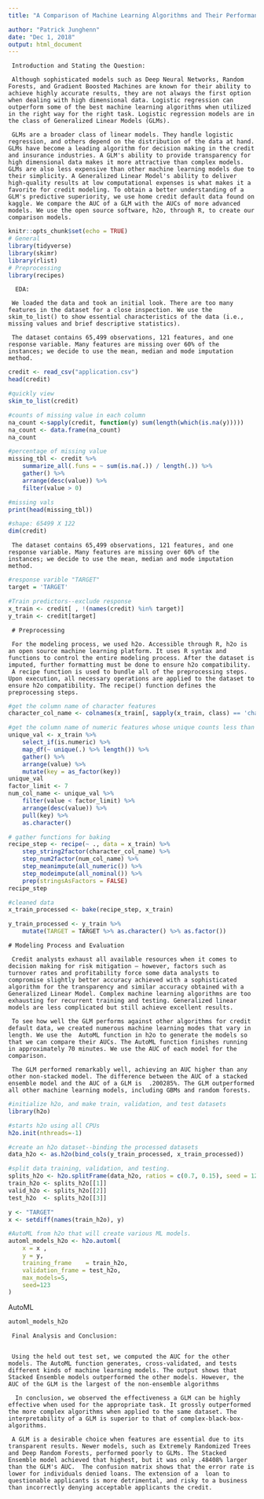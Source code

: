 ```yaml
---
title: "A Comparison of Machine Learning Algorithms and Their Performance on Credit Default Data"

author: "Patrick Junghenn"
date: "Dec 1, 2018"
output: html_document
---
```


     Introduction and Stating the Question:
     
     Although sophisticated models such as Deep Neural Networks, Random Forests, and Gradient Boosted Machines are known for their ability to achieve highly accurate results, they are not always the first option when dealing with high dimensional data. Logistic regression can outperform some of the best machine learning algorithms when utilized in the right way for the right task. Logistic regression models are in the class of Generalized Linear Models (GLMs).  
    
     GLMs are a broader class of linear models. They handle logistic regression, and others depend on the distribution of the data at hand. GLMs have become a leading algorithm for decision making in the credit and insurance industries. A GLM's ability to provide transparency for high dimensional data makes it more attractive than complex models. GLMs are also less expensive than other machine learning models due to their simplicity. A Generalized Linear Model's ability to deliver high-quality results at low computational expenses is what makes it a favorite for credit modeling. To obtain a better understanding of a GLM's predictive superiority, we use home credit default data found on kaggle. We compare the AUC of a GLM with the AUCs of more advanced models. We use the open source software, h2o, through R, to create our comparison models.
   
```r
knitr::opts_chunk$set(echo = TRUE)
# General 
library(tidyverse)
library(skimr)
library(rlist)
# Preprocessing
library(recipes)
```

      EDA:
     
     We loaded the data and took an initial look. There are too many features in the dataset for a close inspection. We use the skim_to_list() to show essential characteristics of the data (i.e., missing values and brief descriptive statistics).
     
     The dataset contains 65,499 observations, 121 features, and one response variable. Many features are missing over 60% of the instances; we decide to use the mean, median and mode imputation method.

```r
credit <- read_csv("application.csv")
head(credit)

#quickly view
skim_to_list(credit)

#counts of missing value in each column
na_count <-sapply(credit, function(y) sum(length(which(is.na(y)))))
na_count <- data.frame(na_count)
na_count

#percentage of missing value
missing_tbl <- credit %>%
    summarize_all(.funs = ~ sum(is.na(.)) / length(.)) %>%
    gather() %>%
    arrange(desc(value)) %>%
    filter(value > 0)

#missing vals
print(head(missing_tbl))

#shape: 65499 X 122
dim(credit)
```

     The dataset contains 65,499 observations, 121 features, and one response variable. Many features are missing over 60% of the instances; we decide to use the mean, median and mode imputation method.

```r
#response varible "TARGET"
target = 'TARGET'

#Train predictors--exclude response
x_train <- credit[ , !(names(credit) %in% target)]
y_train <- credit[target]  
```

     # Preprocessing  
     
     For the modeling process, we used h2o. Accessible through R, h2o is an open source machine learning platform. It uses R syntax and functions to control the entire modeling process. After the dataset is imputed, further formatting must be done to ensure h2o compatibility.
     A recipe function is used to bundle all of the preprocessing steps. Upon execution, all necessary operations are applied to the dataset to ensure h2o compatibility. The recipe() function defines the preprocessing steps.
    
```r
#get the column name of character features
character_col_name <- colnames(x_train[, sapply(x_train, class) == 'character'])

#get the column name of numeric features whose unique counts less than 7
unique_val <- x_train %>%
    select_if(is.numeric) %>%
    map_df(~ unique(.) %>% length()) %>%
    gather() %>%
    arrange(value) %>%
    mutate(key = as_factor(key))
unique_val
factor_limit <- 7
num_col_name <- unique_val %>%
    filter(value < factor_limit) %>%
    arrange(desc(value)) %>%
    pull(key) %>%
    as.character()
```
     
     
```r
# gather functions for baking
recipe_step <- recipe(~ ., data = x_train) %>%
    step_string2factor(character_col_name) %>%
    step_num2factor(num_col_name) %>%
    step_meanimpute(all_numeric()) %>%
    step_modeimpute(all_nominal()) %>%
    prep(stringsAsFactors = FALSE)
recipe_step

#cleaned data
x_train_processed <- bake(recipe_step, x_train) 

y_train_processed <- y_train %>%
    mutate(TARGET = TARGET %>% as.character() %>% as.factor())

```
    
    # Modeling Process and Evaluation  
    
     Credit analysts exhaust all available resources when it comes to decision making for risk mitigation — however, factors such as turnover rates and profitability force some data analysts to compromise slightly better accuracy achieved with a sophisticated algorithm for the transparency and similar accuracy obtained with a Generalized Linear Model. Complex machine learning algorithms are too exhausting for recurrent training and testing. Generalized linear models are less complicated but still achieve excellent results.  
     
     To see how well the GLM performs against other algorithms for credit default data, we created numerous machine learning modes that vary in length. We use the  AutoML function in h2o to generate the models so that we can compare their AUCs. The AutoML function finishes running in approximately 70 minutes. We use the AUC of each model for the comparison.  
     
     The GLM performed remarkably well, achieving an AUC higher than any other non-stacked model. The difference between the AUC of a stacked ensemble model and the AUC of a GLM is  .200285%. The GLM outperformed all other machine learning models, including GBMs and random forests.  
```r
#initialize h2o, and make train, validation, and test datasets
library(h2o)

#starts h2o using all CPUs
h2o.init(nthreads=-1)

#create an h2o dataset--binding the processed datasets
data_h2o <- as.h2o(bind_cols(y_train_processed, x_train_processed))

#split data training, validation, and testing.
splits_h2o <- h2o.splitFrame(data_h2o, ratios = c(0.7, 0.15), seed = 1234)
train_h2o <- splits_h2o[[1]]
valid_h2o <- splits_h2o[[2]]
test_h2o  <- splits_h2o[[3]]

y <- "TARGET"
x <- setdiff(names(train_h2o), y)

#AutoML from h2o that will create various ML models. 
automl_models_h2o <- h2o.automl(
    x = x ,
    y = y,
    training_frame    = train_h2o,
    validation_frame = test_h2o,
    max_models=5,
    seed=123
)
```

AutoML
```r

automl_models_h2o
```

     Final Analysis and Conclusion:


     Using the held out test set, we computed the AUC for the other models. The AutoML function generates, cross-validated, and tests different kinds of machine learning models. The output shows that Stacked Ensemble models outperformed the other models. However, the AUC of the GLM is the largest of the non-ensemble algorithms
      
      In conclusion, we observed the effectiveness a GLM can be highly effective when used for the appropriate task. It grossly outperformed the more complex algorithms when applied to the same dataset. The interpretability of a GLM is superior to that of complex-black-box-algorithms.  
     
     A GLM is a desirable choice when features are essential due to its transparent results. Newer models, such as Extremely Randomized Trees and Deep Random Forests, performed poorly to GLMs. The Stacked Ensemble model achieved that highest, but it was only .48408% larger than the GLM's AUC.  The confusion matrix shows that the error rate is lower for individuals denied loans. The extension of a  loan to questionable applicants is more detrimental, and risky to a business than incorrectly denying acceptable applicants the credit.








